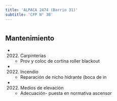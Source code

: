 ```yaml
---
title: 'ALPACA 2474 (Barrio 31)'
subtitle: 'CFP N° 38'
---
```


#


## Mantenimiento

*  (2022) Carpinterías 
    + Prov y coloc de cortina roller blackout

*  (2022) Incendio 
    + Reparación de nicho hidrante (boca de in

*  (2022) Medios de elevación 
    + Adecuación- puesta en normativa ascensor



